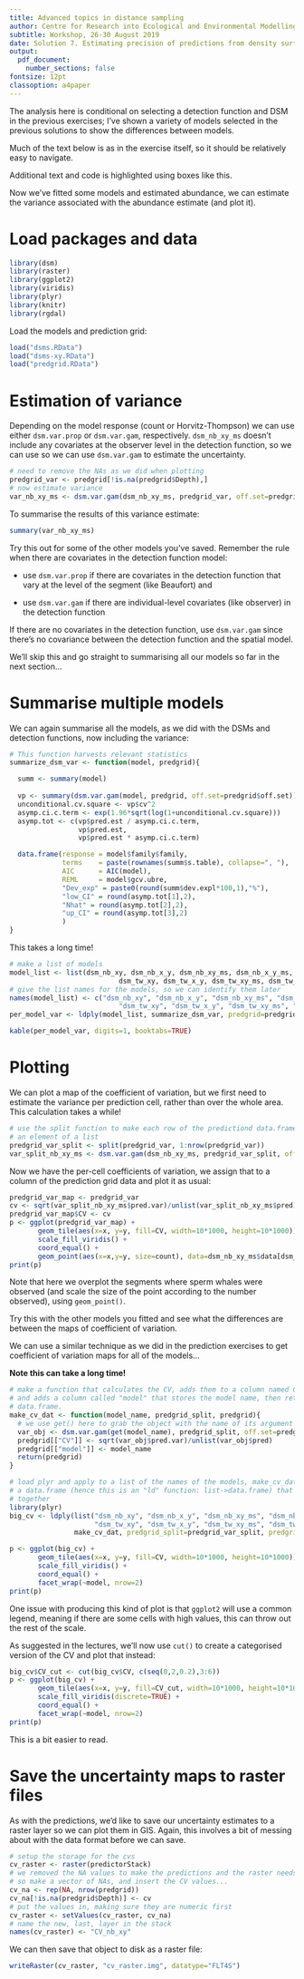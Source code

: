 ---
title: Advanced topics in distance sampling
author: Centre for Research into Ecological and Environmental Modelling
subtitle: Workshop, 26-30 August 2019
date: Solution 7. Estimating precision of predictions from density surface models
output: 
  pdf_document:
    number_sections: false
fontsize: 12pt
classoption: a4paper
---

The analysis here is conditional on selecting a detection function and DSM in the previous exercises; I've shown a variety of models selected in the previous solutions to show the differences between models.

Much of the text below is as in the exercise itself, so it should be relatively easy to navigate.

<div class="boxout">
Additional text and code is highlighted using boxes like this.
</div>

Now we've fitted some models and estimated abundance, we can estimate the variance associated with the abundance estimate (and plot it).

# Load packages and data

```{r load-packages}
library(dsm)
library(raster)
library(ggplot2)
library(viridis)
library(plyr)
library(knitr)
library(rgdal)
```

Load the models and prediction grid:
```{r load-models}
load("dsms.RData")
load("dsms-xy.RData")
load("predgrid.RData")
```

# Estimation of variance

Depending on the model response (count or Horvitz-Thompson) we can use either `dsm.var.prop` or `dsm.var.gam`, respectively. `dsm_nb_xy_ms` doesn't include any covariates at the observer level in the detection function, so we can use so we can use `dsm.var.gam` to estimate the uncertainty.

```{r varest}
# need to remove the NAs as we did when plotting
predgrid_var <- predgrid[!is.na(predgrid$Depth),]
# now estimate variance
var_nb_xy_ms <- dsm.var.gam(dsm_nb_xy_ms, predgrid_var, off.set=predgrid_var$off.set)
```
To summarise the results of this variance estimate:
```{r varest-summary}
summary(var_nb_xy_ms)
```

Try this out for some of the other models you've saved. Remember the rule when there are covariates in the detection function model:

+ use `dsm.var.prop` if there are covariates in the detection function that vary at the level of the segment (like Beaufort) and 

+ use `dsm.var.gam` if there are  individual-level covariates (like observer) in the detection function

If there are no covariates in the detection function, use `dsm.var.gam` since there's no covariance between the detection function and the spatial model.

<div class="boxout">
We'll skip this and go straight to summarising all our models so far in the next section...
</div>

# Summarise multiple models

We can again summarise all the models, as we did with the DSMs and detection functions, now including the variance:

```{r summarise-var}
# This function harvests relevant statistics
summarize_dsm_var <- function(model, predgrid){

  summ <- summary(model)
  
  vp <- summary(dsm.var.gam(model, predgrid, off.set=predgrid$off.set))
  unconditional.cv.square <- vp$cv^2
  asymp.ci.c.term <- exp(1.96*sqrt(log(1+unconditional.cv.square)))
  asymp.tot <- c(vp$pred.est / asymp.ci.c.term,
                 vp$pred.est,
                 vp$pred.est * asymp.ci.c.term)

  data.frame(response = model$family$family,
             terms    = paste(rownames(summ$s.table), collapse=", "),
             AIC      = AIC(model),
             REML     = model$gcv.ubre,
             "Dev_exp" = paste0(round(summ$dev.expl*100,1),"%"),
             "low_CI" = round(asymp.tot[1],2),
             "Nhat" = round(asymp.tot[2],2),
             "up_CI" = round(asymp.tot[3],2)
             )
}
```
<div class="boxout">

This takes a long time!

```{r var-table}
# make a list of models
model_list <- list(dsm_nb_xy, dsm_nb_x_y, dsm_nb_xy_ms, dsm_nb_x_y_ms,
                           dsm_tw_xy, dsm_tw_x_y, dsm_tw_xy_ms, dsm_tw_x_y_ms)
# give the list names for the models, so we can identify them later
names(model_list) <- c("dsm_nb_xy", "dsm_nb_x_y", "dsm_nb_xy_ms", "dsm_nb_x_y_ms",
                           "dsm_tw_xy", "dsm_tw_x_y", "dsm_tw_xy_ms", "dsm_tw_x_y_ms")
per_model_var <- ldply(model_list, summarize_dsm_var, predgrid=predgrid_var)
```
</div>

```{r print-table}
kable(per_model_var, digits=1, booktabs=TRUE)
```


# Plotting

We can plot a map of the coefficient of variation, but we first need to estimate the variance per prediction cell, rather than over the whole area. This calculation takes a while!

```{r per-cell-var}
# use the split function to make each row of the predictiond data.frame into
# an element of a list
predgrid_var_split <- split(predgrid_var, 1:nrow(predgrid_var))
var_split_nb_xy_ms <- dsm.var.gam(dsm_nb_xy_ms, predgrid_var_split, off.set=predgrid_var$off.set)
```
Now we have the per-cell coefficients of variation, we assign that to a column of the prediction grid data and plot it as usual:

```{r varest-map-obs}
predgrid_var_map <- predgrid_var
cv <- sqrt(var_split_nb_xy_ms$pred.var)/unlist(var_split_nb_xy_ms$pred)
predgrid_var_map$CV <- cv
p <- ggplot(predgrid_var_map) +
       geom_tile(aes(x=x, y=y, fill=CV, width=10*1000, height=10*1000)) +
       scale_fill_viridis() +
       coord_equal() +
       geom_point(aes(x=x,y=y, size=count), data=dsm_nb_xy_ms$data[dsm_nb_xy_ms$data$count>0,])
print(p)
```

Note that here we overplot the segments where sperm whales were observed (and scale the size of the point according to the number observed), using `geom_point()`.

Try this with the other models you fitted and see what the differences are between the maps of coefficient of variation.

<div class="boxout">
We can use a similar technique as we did in the prediction exercises to get coefficient of variation maps for all of the models...

**Note this can take a long time!**

```{r predsp-allgen, fig.width=15, fig.height=7}
# make a function that calculates the CV, adds them to a column named CV
# and adds a column called "model" that stores the model name, then returns the
# data.frame.
make_cv_dat <- function(model_name, predgrid_split, predgrid){
  # we use get() here to grab the object with the name of its argument
  var_obj <- dsm.var.gam(get(model_name), predgrid_split, off.set=predgrid$off.set)
  predgrid[["CV"]] <- sqrt(var_obj$pred.var)/unlist(var_obj$pred)
  predgrid[["model"]] <- model_name
  return(predgrid)
} 

# load plyr and apply to a list of the names of the models, make_cv_dat returns
# a data.frame (hence this is an "ld" function: list->data.frame) that it then binds
# together
library(plyr)
big_cv <- ldply(list("dsm_nb_xy", "dsm_nb_x_y", "dsm_nb_xy_ms", "dsm_nb_x_y_ms",
                     "dsm_tw_xy", "dsm_tw_x_y", "dsm_tw_xy_ms", "dsm_tw_x_y_ms"),
                make_cv_dat, predgrid_split=predgrid_var_split, predgrid=predgrid_var_map)
```

```{r predsp-allplot}
p <- ggplot(big_cv) +
       geom_tile(aes(x=x, y=y, fill=CV, width=10*1000, height=10*1000)) +
       scale_fill_viridis() +
       coord_equal() +
       facet_wrap(~model, nrow=2)
print(p)
```

One issue with producing this kind of plot is that `ggplot2` will use a common legend, meaning if there are some cells with high values, this can throw out the rest of the scale.

As suggested in the lectures, we'll now use `cut()` to create a categorised version of the CV and plot that instead:


```{r predsp-allplot-cut}
big_cv$CV_cut <- cut(big_cv$CV, c(seq(0,2,0.2),3:6))
p <- ggplot(big_cv) +
       geom_tile(aes(x=x, y=y, fill=CV_cut, width=10*1000, height=10*1000)) +
       scale_fill_viridis(discrete=TRUE) +
       coord_equal() +
       facet_wrap(~model, nrow=2)
print(p)
```

This is a bit easier to read.

</div>

# Save the uncertainty maps to raster files

As with the predictions, we'd like to save our uncertainty estimates to a raster layer so we can plot them in GIS. Again, this involves a bit of messing about with the data format before we can save.

```{r savecv-raster}
# setup the storage for the cvs
cv_raster <- raster(predictorStack)
# we removed the NA values to make the predictions and the raster needs them
# so make a vector of NAs, and insert the CV values...
cv_na <- rep(NA, nrow(predgrid))
cv_na[!is.na(predgrid$Depth)] <- cv
# put the values in, making sure they are numeric first
cv_raster <- setValues(cv_raster, cv_na)
# name the new, last, layer in the stack
names(cv_raster) <- "CV_nb_xy"
```
We can then save that object to disk as a raster file:
```{r write-raster}
writeRaster(cv_raster, "cv_raster.img", datatype="FLT4S")
```


